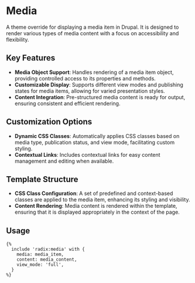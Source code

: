 # Media

A theme override for displaying a media item in Drupal. It is designed to render various types of media content with a focus on accessibility and flexibility.

## Key Features

- **Media Object Support**: Handles rendering of a media item object, providing controlled access to its properties and methods.
- **Customizable Display**: Supports different view modes and publishing states for media items, allowing for varied presentation styles.
- **Content Integration**: Pre-structured media content is ready for output, ensuring consistent and efficient rendering.

## Customization Options

- **Dynamic CSS Classes**: Automatically applies CSS classes based on media type, publication status, and view mode, facilitating custom styling.
- **Contextual Links**: Includes contextual links for easy content management and editing when available.

## Template Structure

- **CSS Class Configuration**: A set of predefined and context-based classes are applied to the media item, enhancing its styling and visibility.
- **Content Rendering**: Media content is rendered within the template, ensuring that it is displayed appropriately in the context of the page.

## Usage

```twig
{%
  include 'radix:media' with {
    media: media_item,
    content: media_content,
    view_mode: 'full',
  }
%}
```
